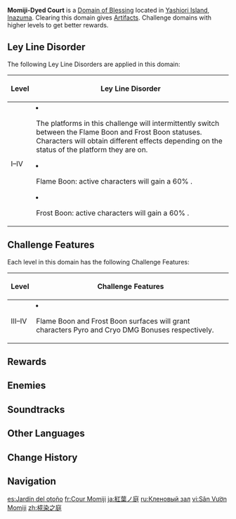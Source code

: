 {{Domain Infobox
|image        = Domain Momiji-Dyed Court.png
|type         = Blessing
|description  = This court is ever a silent scene of falling red leaves. Perhaps lost causes and unforgettable loves may follow the veins of the earth and coalesce into the fruits of the court's [[Irminsul|white tree]].
|region       = Inazuma
|area         = Yashiori Island
|subarea      = 
|requiredAR   = 30/35/40/45
|recLevel     = 59/69/80/90
|recElements  = Pyro, Cryo
}}
{{Description|At this altar where red leaves flutter in the wind, summer and autumn are separated into two spheres, one where {{Cryo}} is enhanced, the other where {{Pyro}} is enhanced.<br>Those of profound skill who can master the trial within have a chance to obtain precious artifacts and receive help in their pursuit of that which may otherwise be untraceable.}}
'''Momiji-Dyed Court''' is a [[Domain of Blessing]] located in [[Yashiori Island]], [[Inazuma]]. Clearing this domain gives [[Artifacts]]. Challenge domains with higher levels to get better rewards.

==Ley Line Disorder==
The following Ley Line Disorders are applied in this domain:

{| class="wikitable"
!Level
!Ley Line Disorder
|-
!I–IV
|<li>The platforms in this challenge will intermittently switch between the Flame Boon and Frost Boon statuses. Characters will obtain different effects depending on the status of the platform they are on.</li><!--
--><li>Flame Boon: active characters will gain a 60% {{Color|Pyro DMG Bonus}}.</li><!--
--><li>Frost Boon: active characters will gain a 60% {{Color|Cryo DMG Bonus}}.</li>
|}

==Challenge Features==
Each level in this domain has the following Challenge Features:
{| class="wikitable"
!Level
!Challenge Features
|-
!III–IV
|<li>Flame Boon and Frost Boon surfaces will grant characters Pyro and Cryo DMG Bonuses respectively.</li>
|}

==Rewards==
{{Domain Levels/Blessing
|level=4
|sets=Resolution of Sojourner,Tiny Miracle,Shimenawa's Reminiscence,Emblem of Severed Fate
}}

==Enemies==
{{Domain Enemies
|domain= Autumn Hunt

|target1=Defeat 13 enemies in less than 6:00 minutes
|enemies1=Electro Hilichurl Grenadier*3;Hilichurl Berserker*3//Electro Slime*3;Electro Hilichurl Shooter*3;Crackling Axe Mitachurl

|target2=Defeat 9 enemies in less than 6:00 minutes
|enemies2=Large Electro Slime*3;Electro Hilichurl Shooter*3//Large Electro Slime;Mutant Electro Slime;Crackling Axe Mitachurl
|note2=<br>
*The [[Crackling Axe Mitachurl]] is empowered with an {{Electro}} Aura which spawns a '''Lightning Bolt Matrix''' around the player consisting of 3 Electro orbs every ~12 secs for 5 secs. These orbs are connected by Electro energy on 2 sides with one side remaining open to form a "V" shaped fence that will deal {{Color|Electro DMG}} and stagger players that touch it.

|target3=Defeat 7 enemies in less than 6:00 minutes
|enemies3=Large Electro Slime*4;Mutant Electro Slime//Electro Abyss Mage*2
|note3=<br>
*The [[Mutant Electro Slime]] and one of the [[Electro Abyss Mage]]s are empowered with an {{Electro}} Aura which spawns a '''Lightning Bolt Matrix''' around the player consisting of 3 Electro orbs every ~12 secs for 5 secs. These orbs are connected by Electro energy on 2 sides with one side remaining open to form a "V" shaped fence that will deal {{Color|Electro DMG}} and stagger players that touch it.

|target4=Defeat 4 enemies in less than 6:00 minutes
|enemies4=Large Electro Slime*2;Thunderhelm Lawachurl;Electro Abyss Mage
}}

==Soundtracks==
{{Soundtracks by Category Table|type=domain}}

==Other Languages==
{{Other Languages
|en      = Momiji-Dyed Court
|zhs     = 椛染之庭
|zhs_rm  = Huārǎn zhī Tíng
|zht     = 椛染之庭
|zht_rm  = Huārǎn zhī Tíng
|zh_tl   = Momiji-Dyed Courtyard
|zh_note = {{zh|{{wt|椛}}|huā}}, meaning "momiji," is a ''{{w|Kanji#Kokuji|kokuji}}'', or a Han character that was invented in Japan and therefore is not commonly used in China. It is nevertheless used here perhaps to emphasize the Japanese-themed design of the domain.
|ja      = 紅葉ノ庭
|ja_rm   = Momiji no Niwa{{Assumed}}
|ja_tl   = Garden of Momiji
|ja_note = ''no'' ("of") is written with the ''katakana'' {{ja|ノ}}, which, as a particle, is an archaic form of its ''hiragana'' {{ja|の}}.
|ko      = 단풍의 정원
|ko_rm   = Danpung-ui Jeong'won
|ko_tl   = Garden of Maple
|es      = Jardín del otoño
|es_tl   = Autumn Garden
|fr      = Cour Momiji
|fr_tl   = Momiji Court
|ru      = Кленовый зал
|ru_tl   = Maple Hall
|th      = โถงใบไม้แดง
|th_rm   = Thong Bai Mai Daeng
|th_tl   = Red Leaf Hall
|vi      = Sân Vườn Momiji
|vi_tl   = Momiji Courtyard
|de      = Momiji-Garten
|de_tl   = Momiji Garden
|id      = Momiji-Dyed Court
|pt      = Jardim do Outono
|pt_tl   = Autumn Garden
|tr      = Kırmızı Bahçe
|tr_tl   = Red Garden
|it      = Giardino d'autunno
|it_tl   = 
}}

==Change History==
{{Change History|2.0}}

==Navigation==
{{Domain Navbox|Permanent}}

[[es:Jardín del otoño]]
[[fr:Cour Momiji]]
[[ja:紅葉ノ庭]]
[[ru:Кленовый зал]]
[[vi:Sân Vườn Momiji]]
[[zh:椛染之庭]]